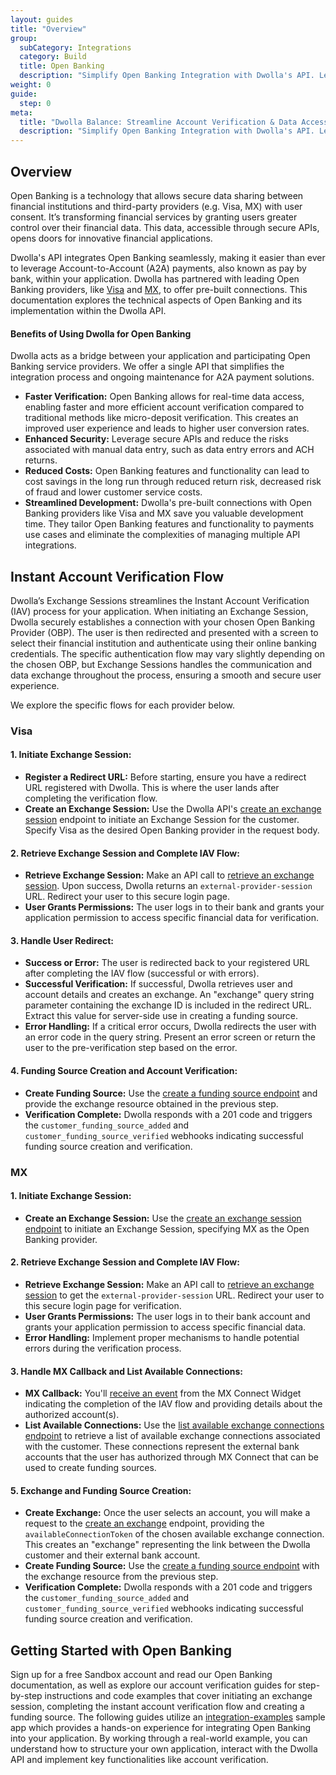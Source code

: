 ```yaml
---
layout: guides
title: "Overview"
group:
  subCategory: Integrations
  category: Build
  title: Open Banking
  description: "Simplify Open Banking Integration with Dwolla's API. Leverage a single API to connect to various Open Banking providers and streamline account linking, verification, and data retrieval for your application."
weight: 0
guide:
  step: 0
meta:
  title: "Dwolla Balance: Streamline Account Verification & Data Access | Dwolla API Documentation"
  description: "Simplify Open Banking Integration with Dwolla's API. Leverage a single API to connect to various Open Banking providers and streamline account linking, verification, and data retrieval for your application."
---
```


## Overview

Open Banking is a technology that allows secure data sharing between financial institutions and third-party providers (e.g. Visa, MX) with user consent. It’s transforming financial services by granting users greater control over their financial data. This data, accessible through secure APIs, opens doors for innovative financial applications.

Dwolla's API integrates Open Banking seamlessly, making it easier than ever to leverage Account-to-Account (A2A) payments, also known as pay by bank, within your application. Dwolla has partnered with leading Open Banking providers, like [Visa](https://docs.us.tink.com/) and [MX](https://docs.mx.com/), to offer pre-built connections. This documentation explores the technical aspects of Open Banking and its implementation within the Dwolla API.

#### Benefits of Using Dwolla for Open Banking

Dwolla acts as a bridge between your application and participating Open Banking service providers. We offer a single API that simplifies the integration process and ongoing maintenance for A2A payment solutions.

- **Faster Verification:** Open Banking allows for real-time data access, enabling faster and more efficient account verification compared to traditional methods like micro-deposit verification. This creates an improved user experience and leads to higher user conversion rates.
- **Enhanced Security:** Leverage secure APIs and reduce the risks associated with manual data entry, such as data entry errors and ACH returns.
- **Reduced Costs:** Open Banking features and functionality can lead to cost savings in the long run through reduced return risk, decreased risk of fraud and lower customer service costs.
- **Streamlined Development:** Dwolla's pre-built connections with Open Banking providers like Visa and MX save you valuable development time. They tailor Open Banking features and functionality to payments use cases and eliminate the complexities of managing multiple API integrations.

## Instant Account Verification Flow

Dwolla’s Exchange Sessions streamlines the Instant Account Verification (IAV) process for your application. When initiating an Exchange Session, Dwolla securely establishes a connection with your chosen Open Banking Provider (OBP). The user is then redirected and presented with a screen to select their financial institution and authenticate using their online banking credentials. The specific authentication flow may vary slightly depending on the chosen OBP, but Exchange Sessions handles the communication and data exchange throughout the process, ensuring a smooth and secure user experience.

We explore the specific flows for each provider below.

### Visa

#### 1. Initiate Exchange Session:

- **Register a Redirect URL:** Before starting, ensure you have a redirect URL registered with Dwolla. This is where the user lands after completing the verification flow.
- **Create an Exchange Session:** Use the Dwolla API's [create an exchange session](/docs/balance/api-reference/open-banking/create-exchange-session-for-a-customer) endpoint to initiate an Exchange Session for the customer. Specify Visa as the desired Open Banking provider in the request body.

#### 2. Retrieve Exchange Session and Complete IAV Flow:

- **Retrieve Exchange Session:** Make an API call to [retrieve an exchange session](/docs/balance/api-reference/open-banking/retrieve-an-exchange-session). Upon success, Dwolla returns an `external-provider-session` URL. Redirect your user to this secure login page.
- **User Grants Permissions:** The user logs in to their bank and grants your application permission to access specific financial data for verification.

#### 3. Handle User Redirect:

- **Success or Error:** The user is redirected back to your registered URL after completing the IAV flow (successful or with errors).
- **Successful Verification:** If successful, Dwolla retrieves user and account details and creates an exchange. An "exchange" query string parameter containing the exchange ID is included in the redirect URL. Extract this value for server-side use in creating a funding source.
- **Error Handling:** If a critical error occurs, Dwolla redirects the user with an error code in the query string. Present an error screen or return the user to the pre-verification step based on the error.

#### 4. Funding Source Creation and Account Verification:

- **Create Funding Source:** Use the [create a funding source endpoint](/docs/balance/api-reference/funding-sources/create-funding-source-for-customer) and provide the exchange resource obtained in the previous step.
- **Verification Complete:** Dwolla responds with a 201 code and triggers the `customer_funding_source_added` and `customer_funding_source_verified` webhooks indicating successful funding source creation and verification.

### MX

#### 1. Initiate Exchange Session:

- **Create an Exchange Session:** Use the [create an exchange session endpoint](/docs/balance/api-reference/open-banking/create-exchange-session-for-a-customer) to initiate an Exchange Session, specifying MX as the Open Banking provider.

#### 2. Retrieve Exchange Session and Complete IAV Flow:

- **Retrieve Exchange Session:** Make an API call to [retrieve an exchange session](/docs/balance/api-reference/open-banking/retrieve-an-exchange-session) to get the `external-provider-session` URL. Redirect your user to this secure login page for verification.
- **User Grants Permissions:** The user logs in to their bank account and grants your application permission to access specific financial data.
- **Error Handling:** Implement proper mechanisms to handle potential errors during the verification process.

#### 3. Handle MX Callback and List Available Connections:

- **MX Callback:** You'll [receive an event](https://docs.mx.com/connect/guides/handling-events/) from the MX Connect Widget indicating the completion of the IAV flow and providing details about the authorized account(s).
- **List Available Connections:** Use the [list available exchange connections endpoint](/docs/balance/api-reference/open-banking/list-available-exchange-connections) to retrieve a list of available exchange connections associated with the customer. These connections represent the external bank accounts that the user has authorized through MX Connect that can be used to create funding sources.

#### 5. Exchange and Funding Source Creation:

- **Create Exchange:** Once the user selects an account, you will make a request to the [create an exchange](/docs/balance/api-reference/exchanges/create-exchange-for-a-customer) endpoint, providing the `availableConnectionToken` of the chosen available exchange connection. This creates an "exchange" representing the link between the Dwolla customer and their external bank account.
- **Create Funding Source:** Use the [create a funding source endpoint](/docs/balance/api-reference/funding-sources/create-funding-source-for-customer) with the exchange resource from the previous step.
- **Verification Complete:** Dwolla responds with a 201 code and triggers the `customer_funding_source_added` and `customer_funding_source_verified` webhooks indicating successful funding source creation and verification.

## Getting Started with Open Banking

Sign up for a free Sandbox account and read our Open Banking documentation, as well as explore our account verification guides for step-by-step instructions and code examples that cover initiating an exchange session, completing the instant account verification flow and creating a funding source. The following guides utilize an [integration-examples](https://github.com/Dwolla/integration-examples) sample app which provides a hands-on experience for integrating Open Banking into your application. By working through a real-world example, you can understand how to structure your own application, interact with the Dwolla API and implement key functionalities like account verification.
